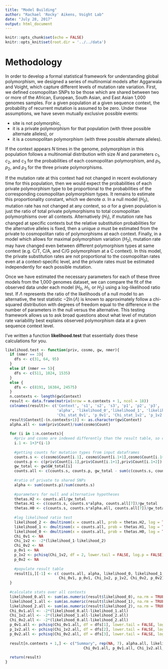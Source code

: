 ```yaml
---
title: "Model Building"
author: "Rachael 'Rocky' Aikens, Voight Lab"
date: "July 28, 2017"
output: html_document
---
```


```r
knitr::opts_chunk$set(echo = FALSE)
knitr::opts_knit$set(root.dir = '../../data')
```

# Methodology

In order to develop a formal statistical framework for understanding global polymorphism, we designed a series of multinomial models after Aggarwala and Voight, which capture different levels of mutation rate variation. First, we defined cosmopolitan SNPs to be those which are shared between two or more of the African, European, South Asian, and East Asian 1,000 genomes samples. For a given population at a given sequence context, the probability of recurrent mutation is assumed to be zero. Under these assumptions, we have seven mutually exclusive possible events:

* site is not polymorphic, 
* it is a private polymorphism for that population (with three possible alternate alleles), or
* it is a cosmopolitan polymorphism (with three possible alternate alleles). 

If the context appears $N$ times in the genome, polymorphism in this population follows a multinomial distribution with size $N$ and parameters $c_1$, $c_2$, and $c_3$ for the probabilities of each cosmopolitan polymorphism, and $p_1$, $p_2$, and $p_3$ for the three private polymorphisms.

If the mutation rate at this context had not changed in recent evolutionary time for this population, then we would expect the probabilities of each private polymorphism type to be proportional to the probabilities of the corresponding cosmopolitan polymorphism types.  It remains to estimate this proportionality constant, which we denote $\alpha$.  In a null model ($H_0$), mutation rate has not changed at any context, so $\alpha$ for a given population is just the ratio of total private polymorphisms to total cosmopolitan polymorphisms over all contexts. Alternatively ($H_1$), if mutation rate has changed at specific contexts but the relative substitution probabilities for the alternative alleles is fixed, then a unique $\alpha$ must be estimated from the private to cosmopolitan ratio of polymorphisms at each context.  Finally, in a model which allows for maximal polymorphism variation ($H_2$), mutation rate may have changed even between different polymorphism types at same context (e.g. C/T, C/A, and C/G polymorphism at a C context). In this model, the private substitution rates are not proportional to the cosmopolitan rates even at a context-specific level, and the private rates must be estimated independently for each possible mutation.

Once we have estimated the necessary parameters for each of these three models from the 1,000 genomes dataset, we can compare the fit of the observed data under each model ($H_0$, $H_1$, or $H_2$) using a log-likelihood ratio test. If $\Lambda$ represents the ratio of the likelihoods of a null model to an alternative, the test statistic $-2\ln(\Lambda)$ is known to approximately follow a chi-squared distribution with degrees of freedom equal to the difference in the number of parameters in the null versus the alternative. This testing framework allows us to ask broad questions about what level of mutation rate variability best explains observed polymorphism data at a given sequence context level.

I've written a function **likelihood.test** that essentially does these calculations for you.  

```r
likelihood.test <- function(priv, cosmo, gw, nmer){
  if (nmer == 3){
    dfs <- c(31, 64, 95)
  }
  else if (nmer == 5){
    dfs <- c(511, 1024, 1535)
  }
  else {
    dfs <- c(8191, 16384, 24575)
  }
  n.contexts <- length(gw$Context)
  result <- data.frame(matrix(nrow = n.contexts + 1, ncol = 18))
  colnames(result)<- c('Context', 's1', 's2', 's3', 'p1', 'p2', 'p3', 'same', 
                       'alpha', 'likelihood_0','likelihood_1', 'likelihood_2',
                       'Chi_stat_0v1', 'p_0v1', 'Chi_stat_1v2', 'p_1v2', 'Chi_stat_0v2', 'p_0v2')
  result$Context[-(n.contexts+1)] <- as.character(gw$Context)
  alpha.all <- sum(priv$Count)/sum(cosmo$Count)
  
  for (i in 1:n.contexts){
    #priv and cosmo are indexed differently than the result table, so calculate a second index value
    i.1 <- 1+3*(i-1)
    
    #getting counts for mutation types from input dataframes
    counts.s <- c(cosmo$Count[i.1], cosmo$Count[i.1+1],cosmo$Count[i.1+2])
    counts.p <- c(priv$Count[i.1],priv$Count[i.1+1],priv$Count[i.1+2])
    gw_total <- gw$GW_total[i]
    counts.all <- c(counts.s, counts.p, gw_total - sum(c(counts.s, counts.p)))
    
    #ratio of private to shared SNPs
    alpha <- sum(counts.p)/sum(counts.s)
    
    #parameters for null and alternative hypotheses
    thetas.H2 <- counts.all/gw_total
    thetas.H1 <- c(counts.s, counts.s*alpha, counts.all[7])/gw_total
    thetas.H0 <- c(counts.s, counts.s*alpha.all, counts.all[7])/gw_total
    
    #log likelihood ratio test
    likelihood_2 <- dmultinom(x = counts.all, prob = thetas.H2, log = TRUE)    
    likelihood_1 <- dmultinom(x = counts.all, prob = thetas.H1, log = TRUE)
    likelihood_0 <- dmultinom(x = counts.all, prob = thetas.H0, log = TRUE)
    Chi_0v1 <- NA
    Chi_1v2 <- -2*(likelihood_1-likelihood_2)
    Chi_0v2 <- NA
    p_0v1 <- NA
    p_1v2 <- pchisq(Chi_1v2, df = 2, lower.tail = FALSE, log.p = FALSE)
    p_0v2 <- NA
    
    #populate result table
    result[i,][-1] <- c( counts.all, alpha, likelihood_0, likelihood_1, likelihood_2,
                        Chi_0v1, p_0v1, Chi_1v2, p_1v2, Chi_0v2, p_0v2)
  }
  
  #calculate stats over all contexts
  likelihood_0.all <- sum(as.numeric(result$likelihood_0), na.rm = TRUE)
  likelihood_1.all <- sum(as.numeric(result$likelihood_1), na.rm = TRUE)
  likelihood_2.all <- sum(as.numeric(result$likelihood_2), na.rm = TRUE)
  Chi_0v1.all <- -2*(likelihood_0.all-likelihood_1.all)
  Chi_1v2.all <- -2*(likelihood_1.all-likelihood_2.all)
  Chi_0v2.all <- -2*(likelihood_0.all-likelihood_2.all)
  p_0v1.all <- pchisq(Chi_0v1.all, df = dfs[1], lower.tail = FALSE, log.p = TRUE)*log10(exp(1))
  p_1v2.all <- pchisq(Chi_1v2.all, df = dfs[2], lower.tail = FALSE, log.p = TRUE)*log10(exp(1))
  p_0v2.all <- pchisq(Chi_0v2.all, df = dfs[3], lower.tail = FALSE, log.p = TRUE)*log10(exp(1))
  
  result[n.contexts + 1,] <- c("Summary", rep(NA, 7), alpha.all, likelihood_0.all, likelihood_1.all, likelihood_2.all,
                                   Chi_0v1.all, p_0v1.all, Chi_1v2.all, p_1v2.all, Chi_0v2.all, p_0v2.all)
  
  return(result)
}
```

